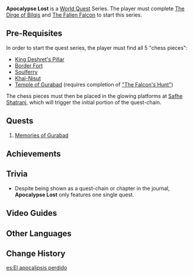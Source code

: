 {{Chapter Infobox
|image  = Golden Slumber Chapter.png
|type   = World
|region = Sumeru
|prev   = The Dirge of Bilqis
|next   = Her Foes Rage Like Great Waters...
}}
'''Apocalypse Lost''' is a [[World Quest]] Series. The player must complete [[The Dirge of Bilqis]] and [[The Fallen Falcon]] to start this series.

==Pre-Requisites== 
In order to start the quest series, the player must find all 5 "chess pieces":
* [[King Deshret's Pillar]]
* [[Border Fort]]
* [[Soulferry]]
* [[Khaj-Nisut (Quest Item)|Khaj-Nisut]]
* [[Temple of Gurabad]] (requires completion of [["The Falcon's Hunt"]])
The chess pieces must then be placed in the glowing platforms at [[Safhe Shatranj]], which will trigger the initial portion of the quest-chain.

==Quests==
# [[Memories of Gurabad]]

<!--
==Summary==

==Total Series Rewards==
-->
==Achievements==
{{Achievement Topic Table|quest=Memories of Gurabad|requirements=1}}

==Trivia==
* Despite being shown as a quest-chain or chapter in the journal, '''Apocalypse Lost''' only features one single quest.

==Video Guides==
{{EVT
|video1   = https://youtu.be/zftp4J_eHfM
|caption1 = Apocalypse Lost | World Quests & Puzzles
Guide
}}

==Other Languages==
{{Other Languages
|en      = Apocalypse Lost
|zhs     = 已逝去的末日
|zhs_rm  = Yǐ shìqù de mòrì
|zht     = 已逝去的末日
|zht_rm  = Yǐ shìqù de mòrì
|zh_tl   = 
|ja      = 過ぎ去りし終末
|ja_rm   = Sugisarishi Shuumatsu
|ja_tl   = 
|ko      = 과거가 되어버린 최후의 날
|ko_rm   = Gwageoga Doeeobeorin Choehu-ui Nal
|ko_tl   = The Final Day That Became the Past
|es      = El apocalipsis perdido
|es_tl   = The Lost Apocalypse
|fr      = Apocalypse perdue
|fr_tl   = Apocalypse Lost
|ru      = Утраченный апокалипсис
|ru_tl   = Apocalypse Lost
|th      = หายนะที่สิ้นสุด
|th_rm   = 
|th_tl   = 
|vi      = Ngày Tàn Đã Mất
|vi_tl   = 
|de      = Untergegangener Weltuntergang
|de_tl   = 
|id      = Kiamat yang Telah Berlalu
|id_tl   = The Past Apocalypse
|pt      = Apocalipse Perdido
|pt_tl   = Lost Apocalypse
|tr      = Kayıp Kıyamet
|tr_tl   = 
|it      = Apocalisse perduta
|it_tl   = Lost Apocalypse
}}

==Change History==
{{Change History|3.4}}

[[es:El apocalipsis perdido]]